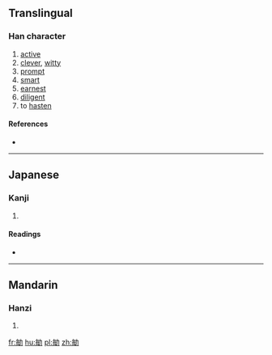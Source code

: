 ==Translingual==

===Han character===
{{Han char|rn=19|rad=力|as=07|sn=9|four=|canj=人卜大尸 (OYKS), X人卜大尸 (XOYKS)|ids=⿰[[每]][[力]]}}

# [[active]]
# [[clever]], [[witty]]
# [[prompt]]
# [[smart]]
# [[earnest]]
# [[diligent]]
# to [[hasten]]

====References====
* {{Han ref|kx=0147.280|dkj=02353|dj=0332.100|hdz=10371.080|uh=52C4|ud=21188}}

----

==Japanese==

===Kanji===
{{ja-kanji|grade=|rs=力07}}

# {{defn|lang=ja|sort=力07}}

====Readings====
* {{ja-readings|on=[[びん]] (bin)|kun=[[さとい]] (satoi)}}

----

==Mandarin==

===Hanzi===
{{cmn-hanzi|pin=[[mǐn]] ([[min3]])|wg=min<sup>3</sup>}}

# {{defn|lang=cmn|sort=力07}}

[[fr:勄]]
[[hu:勄]]
[[pl:勄]]
[[zh:勄]]